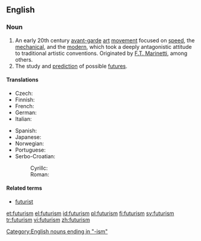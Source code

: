 ==English==

===Noun===
{{en-noun|-}}

# An early 20th century [[avant-garde]] [[art]] [[movement]] focused on [[speed]], the [[mechanical]], and the [[modern]], which took a deeply antagonistic attitude to traditional artistic conventions. Originated by [[Wikipedia:Filippo Tommaso Marinetti|F.T. Marinetti]], among others.
# The study and [[prediction]] of possible [[future]]s.

====Translations====
{{trans-top|}}
* Czech: {{t-|cs|futurismus|m}}
* Finnish: {{t-|fi|futurismi}}
* French: {{t|fr|futurisme|m}}
* German: {{t-|de|Futurismus|m}}
* Italian: {{t+|it|futurismo}}
{{trans-mid}}
* Spanish: {{t-|es|futurismo}}
* Japanese: {{t|ja|未来派|sc=Jpan}}
* Norwegian: {{t|no|futurisme|m}}
* Portuguese: {{t-|pt|futurismo}}
* Serbo-Croatian:
*: Cyrillc: {{t|sh|футуризам|m}}
*: Roman: {{t|sh|futurizam|m}}
{{trans-bottom}}

====Related terms====
* [[futurist]]

[[Category:English nouns ending in "-ism"]]

[[et:futurism]]
[[el:futurism]]
[[id:futurism]]
[[pl:futurism]]
[[fi:futurism]]
[[sv:futurism]]
[[tr:futurism]]
[[vi:futurism]]
[[zh:futurism]]